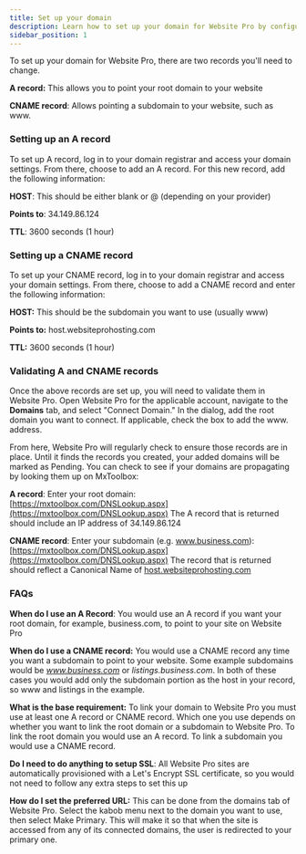 ```yaml
---
title: Set up your domain
description: Learn how to set up your domain for Website Pro by configuring A and CNAME records.
sidebar_position: 1
---
```


To set up your domain for Website Pro, there are two records you'll need to change.

**A record:** This allows you to point your root domain to your website

**CNAME record**: Allows pointing a subdomain to your website, such as www.

### Setting up an A record

To set up A record, log in to your domain registrar and access your domain settings. From there, choose to add an A record. For this new record, add the following information:

**HOST**: This should be either blank or @ (depending on your provider)

**Points to**:  34.149.86.124 

**TTL**: 3600 seconds (1 hour)

### Setting up a CNAME record

To set up your CNAME record, log in to your domain registrar and access your domain settings. From there, choose to add a CNAME record and enter the following information:

**HOST:** This should be the subdomain you want to use (usually www)

**Points to:** host.websiteprohosting.com

**TTL:** 3600 seconds (1 hour)

### Validating A and CNAME records

Once the above records are set up, you will need to validate them in Website Pro. Open Website Pro for the applicable account, navigate to the **Domains** tab, and select "Connect Domain." In the dialog, add the root domain you want to connect. If applicable, check the box to add the www. address.

From here, Website Pro will regularly check to ensure those records are in place. Until it finds the records you created, your added domains will be marked as Pending. You can check to see if your domains are propagating by looking them up on MxToolbox:

**A record**: Enter your root domain: [https://mxtoolbox.com/DNSLookup.aspx](https://mxtoolbox.com/DNSLookup.aspx)
The A record that is returned should include an IP address of 34.149.86.124 

**CNAME record**: Enter your subdomain (e.g. www.business.com): [https://mxtoolbox.com/DNSLookup.aspx](https://mxtoolbox.com/DNSLookup.aspx) 
The record that is returned should reflect a Canonical Name of [host.websiteprohosting.com](http://host.websiteprohosting.com/)

### FAQs

**When do I use an A Record**: You would use an A record if you want your root domain, for example, business.com, to point to your site on Website Pro

**When do I use a CNAME record:** You would use a CNAME record any time you want a subdomain to point to your website. Some example subdomains would be *www.business.com* or *listings.business.com*. In both of these cases you would add only the subdomain portion as the host in your record, so www and listings in the example.

**What is the base requirement:** To link your domain to Website Pro you must use at least one A record or CNAME record. Which one you use depends on whether you want to link the root domain or a subdomain to Website Pro. To link the root domain you would use an A record. To link a subdomain you would use a CNAME record.

**Do I need to do anything to setup SSL**: All Website Pro sites are automatically provisioned with a Let's Encrypt SSL certificate, so you would not need to follow any extra steps to set this up

**How do I set the preferred URL:** This can be done from the domains tab of Website Pro. Select the kabob menu next to the domain you want to use, then select Make Primary. This will make it so that when the site is accessed from any of its connected domains, the user is redirected to your primary one.